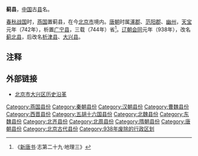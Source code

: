 {{北京历史}}
'''蓟县'''，[[中国|中国]]古[[县|县]]名。

[[春秋战国|春秋战国]]时，[[燕国|燕国]]置蓟县，在今[[北京市|北京市]]境内。[[唐朝|唐朝]]时属[[涿郡|涿郡]]、[[范阳郡|范阳郡]]、[[幽州_(十六国)|幽州]]，[[天宝_(唐朝)|天宝]]元年（742年），析置[[广宁县_(唐朝)|广宁县]]，三载（744年）省<ref>《[[新唐书|新唐书]]·志第二十九·地理三》</ref>。[[辽朝|辽朝]][[会同_(年号)|会同]]元年（938年），改名[[蓟北县|蓟北县]]，后改名[[析津县|析津县]]、[[大兴县_(金朝)|大兴县]]。

== 注释 ==

{{Reflist|25em}}

== 外部链接 ==
*[https://web.archive.org/web/20131228150913/http://www.bjdx.gov.cn/jrdx/dxgk/lsyg/index.htm 北京市大兴区历史沿革]

{{北京行政区划小作品}}
[[Category:燕国县份|Category:燕国县份]]
[[Category:秦朝县份|Category:秦朝县份]]
[[Category:汉朝县份|Category:汉朝县份]]
[[Category:曹魏县份|Category:曹魏县份]]
[[Category:西晋县份|Category:西晋县份]]
[[Category:五胡十六国县份|Category:五胡十六国县份]]
[[Category:北魏县份|Category:北魏县份]]
[[Category:东魏县份|Category:东魏县份]]
[[Category:北齐县份|Category:北齐县份]]
[[Category:北周县份|Category:北周县份]]
[[Category:隋朝县份|Category:隋朝县份]]
[[Category:唐朝县份|Category:唐朝县份]]
[[Category:北京古代县份|Category:北京古代县份]]
[[Category:938年废除的行政区划|Category:938年废除的行政区划]]
